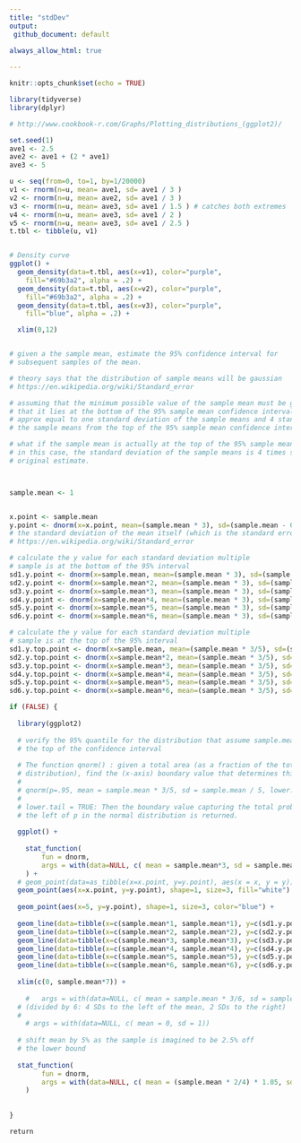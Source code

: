 ```yaml
---
title: "stdDev"
output: 
 github_document: default
 
always_allow_html: true

---
```


```r
knitr::opts_chunk$set(echo = TRUE)
```



```r
library(tidyverse)
library(dplyr) 

# http://www.cookbook-r.com/Graphs/Plotting_distributions_(ggplot2)/

set.seed(1)
ave1 <- 2.5
ave2 <- ave1 + (2 * ave1)
ave3 <- 5

u <- seq(from=0, to=1, by=1/20000)
v1 <- rnorm(n=u, mean= ave1, sd= ave1 / 3 )
v2 <- rnorm(n=u, mean= ave2, sd= ave1 / 3 )
v3 <- rnorm(n=u, mean= ave3, sd= ave1 / 1.5 ) # catches both extremes
v4 <- rnorm(n=u, mean= ave3, sd= ave1 / 2 )
v5 <- rnorm(n=u, mean= ave3, sd= ave1 / 2.5 )
t.tbl <- tibble(u, v1)


# Density curve
ggplot() + 
  geom_density(data=t.tbl, aes(x=v1), color="purple",
    fill="#69b3a2", alpha = .2) +
  geom_density(data=t.tbl, aes(x=v2), color="purple",
    fill="#69b3a2", alpha = .2) +
  geom_density(data=t.tbl, aes(x=v3), color="purple",
    fill="blue", alpha = .2) +

  xlim(0,12)



```


```r

# given a the sample mean, estimate the 95% confidence interval for
# subsequent samples of the mean.

# theory says that the distribution of sample means will be gaussian
# https://en.wikipedia.org/wiki/Standard_error

# assuming that the minimum possible value of the sample mean must be greater than 0 and 
# that it lies at the bottom of the 95% sample mean confidence interval, it is therefore 
# approx equal to one standard deviation of the sample means and 4 standard deviation of 
# the sample means from the top of the 95% sample mean confidence interval. 

# what if the sample mean is actually at the top of the 95% sample mean confidence interval?
# in this case, the standard deviation of the sample means is 4 times smaller than the 
# original estimate.



sample.mean <- 1


x.point <- sample.mean
y.point <- dnorm(x=x.point, mean=(sample.mean * 3), sd=(sample.mean - 0))
# the standard deviation of the mean itself (which is the standard error)
# https://en.wikipedia.org/wiki/Standard_error

# calculate the y value for each standard deviation multiple
# sample is at the bottom of the 95% interval
sd1.y.point <- dnorm(x=sample.mean, mean=(sample.mean * 3), sd=(sample.mean - 0))
sd2.y.point <- dnorm(x=sample.mean*2, mean=(sample.mean * 3), sd=(sample.mean - 0))
sd3.y.point <- dnorm(x=sample.mean*3, mean=(sample.mean * 3), sd=(sample.mean - 0))
sd4.y.point <- dnorm(x=sample.mean*4, mean=(sample.mean * 3), sd=(sample.mean - 0))
sd5.y.point <- dnorm(x=sample.mean*5, mean=(sample.mean * 3), sd=(sample.mean - 0))
sd6.y.point <- dnorm(x=sample.mean*6, mean=(sample.mean * 3), sd=(sample.mean - 0))

# calculate the y value for each standard deviation multiple
# sample is at the top of the 95% interval
sd1.y.top.point <- dnorm(x=sample.mean, mean=(sample.mean * 3/5), sd=(sample.mean / 5))
sd2.y.top.point <- dnorm(x=sample.mean*2, mean=(sample.mean * 3/5), sd=(sample.mean / 5))
sd3.y.top.point <- dnorm(x=sample.mean*3, mean=(sample.mean * 3/5), sd=(sample.mean / 5))
sd4.y.top.point <- dnorm(x=sample.mean*4, mean=(sample.mean * 3/5), sd=(sample.mean / 5))
sd5.y.top.point <- dnorm(x=sample.mean*5, mean=(sample.mean * 3/5), sd=(sample.mean / 5))
sd6.y.top.point <- dnorm(x=sample.mean*6, mean=(sample.mean * 3/5), sd=(sample.mean / 5))

if (FALSE) { 
  
  library(ggplot2)
  
  # verify the 95% quantile for the distribution that assume sample.mean is at 
  # the top of the confidence interval
  
  # The function qnorm() : given a total area (as a fraction of the total normal 
  # distribution), find the (x-axis) boundary value that determines this area.
  #
  # qnorm(p=.95, mean = sample.mean * 3/5, sd = sample.mean / 5, lower.tail = TRUE)
  #
  # lower.tail = TRUE: Then the boundary value capturing the total probability to 
  # the left of p in the normal distribution is returned. 
  
  ggplot() + 
  
	stat_function(
		fun = dnorm, 
		args = with(data=NULL, c( mean = sample.mean*3, sd = sample.mean ))
	) + 
  # geom_point(data=as_tibble(x=x.point, y=y.point), aes(x = x, y = y)) +
  geom_point(aes(x=x.point, y=y.point), shape=1, size=3, fill="white") +
  
  geom_point(aes(x=5, y=y.point), shape=1, size=3, color="blue") +
  
  geom_line(data=tibble(x=c(sample.mean*1, sample.mean*1), y=c(sd1.y.point, 0)), aes(x, y), linetype = 3) +
  geom_line(data=tibble(x=c(sample.mean*2, sample.mean*2), y=c(sd2.y.point, 0)), aes(x, y), linetype = 3) +
  geom_line(data=tibble(x=c(sample.mean*3, sample.mean*3), y=c(sd3.y.point, 0)), aes(x, y), linetype = 3) +
  geom_line(data=tibble(x=c(sample.mean*4, sample.mean*4), y=c(sd4.y.point, 0)), aes(x, y), linetype = 3) +
  geom_line(data=tibble(x=c(sample.mean*5, sample.mean*5), y=c(sd5.y.point, 0)), aes(x, y), linetype = 3) +
  geom_line(data=tibble(x=c(sample.mean*6, sample.mean*6), y=c(sd6.y.point, 0)), aes(x, y), linetype = 3) +
  
  xlim(c(0, sample.mean*7)) +
    
	#	args = with(data=NULL, c( mean = sample.mean * 3/6, sd = sample.mean / 6 ))
  # (divided by 6: 4 SDs to the left of the mean, 2 SDs to the right)
  #
	# args = with(data=NULL, c( mean = 0, sd = 1)) 
  
  # shift mean by 5% as the sample is imagined to be 2.5% off 
  # the lower bound
    
  stat_function(
		fun = dnorm, 
		args = with(data=NULL, c( mean = (sample.mean * 2/4) * 1.05, sd = sample.mean / 4 ))
	) 
 
  
}

return 



```

